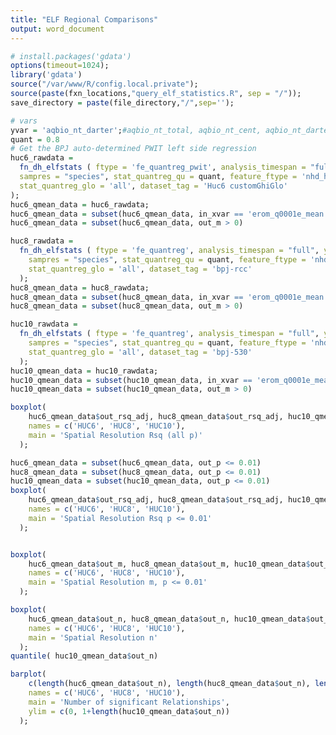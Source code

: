 ```yaml
---
title: "ELF Regional Comparisons"
output: word_document
---
```

  
```r
# install.packages('gdata')
options(timeout=1024);
library('gdata')
source("/var/www/R/config.local.private");
source(paste(fxn_locations,"query_elf_statistics.R", sep = "/"));
save_directory = paste(file_directory,"/",sep='');

# vars
yvar = 'aqbio_nt_darter';#aqbio_nt_total, aqbio_nt_cent, aqbio_nt_darter, aqbio_nt_benins
quant = 0.8
# Get the BPJ auto-determined PWIT left side regression
huc6_rawdata = 
  fn_dh_elfstats ( ftype = 'fe_quantreg_pwit', analysis_timespan = "full", yvar = yvar,
  sampres = "species", stat_quantreg_qu = quant, feature_ftype = 'nhd_huc6', stat_quantreg_ghi = 'all', 
  stat_quantreg_glo = 'all', dataset_tag = 'Huc6 customGhiGlo'
);
huc6_qmean_data = huc6_rawdata;
huc6_qmean_data = subset(huc6_qmean_data, in_xvar == 'erom_q0001e_mean')
huc6_qmean_data = subset(huc6_qmean_data, out_m > 0)

huc8_rawdata = 
  fn_dh_elfstats ( ftype = 'fe_quantreg', analysis_timespan = "full", yvar = yvar,
    sampres = "species", stat_quantreg_qu = quant, feature_ftype = 'nhd_huc8', stat_quantreg_ghi = 'all', 
    stat_quantreg_glo = 'all', dataset_tag = 'bpj-rcc'
  );
huc8_qmean_data = huc8_rawdata;
huc8_qmean_data = subset(huc8_qmean_data, in_xvar == 'erom_q0001e_mean')
huc8_qmean_data = subset(huc8_qmean_data, out_m > 0)

huc10_rawdata = 
  fn_dh_elfstats ( ftype = 'fe_quantreg', analysis_timespan = "full", yvar = yvar,
    sampres = "species", stat_quantreg_qu = quant, feature_ftype = 'nhd_huc10', stat_quantreg_ghi = 'all',
    stat_quantreg_glo = 'all', dataset_tag = 'bpj-530'
  );
huc10_qmean_data = huc10_rawdata;
huc10_qmean_data = subset(huc10_qmean_data, in_xvar == 'erom_q0001e_mean')
huc10_qmean_data = subset(huc10_qmean_data, out_m > 0)

```


```r
boxplot(
    huc6_qmean_data$out_rsq_adj, huc8_qmean_data$out_rsq_adj, huc10_qmean_data$out_rsq_adj,
    names = c('HUC6', 'HUC8', 'HUC10'), 
    main = 'Spatial Resolution Rsq (all p)'
  );

huc6_qmean_data = subset(huc6_qmean_data, out_p <= 0.01)
huc8_qmean_data = subset(huc8_qmean_data, out_p <= 0.01)
huc10_qmean_data = subset(huc10_qmean_data, out_p <= 0.01)
boxplot(
    huc6_qmean_data$out_rsq_adj, huc8_qmean_data$out_rsq_adj, huc10_qmean_data$out_rsq_adj,
    names = c('HUC6', 'HUC8', 'HUC10'), 
    main = 'Spatial Resolution Rsq p <= 0.01'
  );


boxplot(
    huc6_qmean_data$out_m, huc8_qmean_data$out_m, huc10_qmean_data$out_m,
    names = c('HUC6', 'HUC8', 'HUC10'), 
    main = 'Spatial Resolution m, p <= 0.01'
  );

boxplot(
    huc6_qmean_data$out_n, huc8_qmean_data$out_n, huc10_qmean_data$out_n,
    names = c('HUC6', 'HUC8', 'HUC10'), 
    main = 'Spatial Resolution n'
  );
quantile( huc10_qmean_data$out_n)

barplot(
    c(length(huc6_qmean_data$out_n), length(huc8_qmean_data$out_n), length(huc10_qmean_data$out_n)),
    names = c('HUC6', 'HUC8', 'HUC10'), 
    main = 'Number of significant Relationships',
    ylim = c(0, 1+length(huc10_qmean_data$out_n))
  );

```

